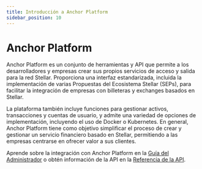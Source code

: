 ```yaml
---
title: Introducción a Anchor Platform
sidebar_position: 10
---
```


# Anchor Platform

Anchor Platform es un conjunto de herramientas y API que permite a los desarrolladores y empresas crear sus propios servicios de acceso y salida para la red Stellar. Proporciona una interfaz estandarizada, incluida la implementación de varias Propuestas del Ecosistema Stellar (SEPs), para facilitar la integración de empresas con billeteras y exchanges basados en Stellar.

La plataforma también incluye funciones para gestionar activos, transacciones y cuentas de usuario, y admite una variedad de opciones de implementación, incluyendo el uso de Docker o Kubernetes. En general, Anchor Platform tiene como objetivo simplificar el proceso de crear y gestionar un servicio financiero basado en Stellar, permitiendo a las empresas centrarse en ofrecer valor a sus clientes.

Aprende sobre la integración con Anchor Platform en la [Guía del Administrador](./admin-guide/README.mdx) o obtén información de la API en la [Referencia de la API](./api-reference/README.mdx).

